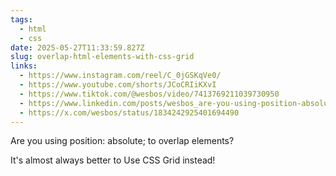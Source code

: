 ```yaml
---
tags:
  - html
  - css
date: 2025-05-27T11:33:59.827Z
slug: overlap-html-elements-with-css-grid
links:
  - https://www.instagram.com/reel/C_0jGSKqVe0/
  - https://www.youtube.com/shorts/JCoCRIiKXvI
  - https://www.tiktok.com/@wesbos/video/7413769211039730950
  - https://www.linkedin.com/posts/wesbos_are-you-using-position-absolute-to-overlap-activity-7240008841482903552-qT1V/
  - https://x.com/wesbos/status/1834242925401694490
---
```


Are you using position: absolute; to overlap elements?

It's almost always better to Use CSS Grid instead!
